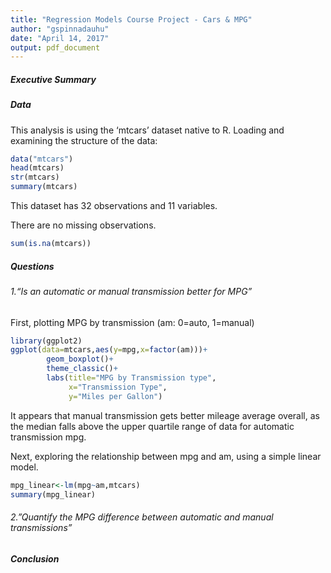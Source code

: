 ```yaml
---
title: "Regression Models Course Project - Cars & MPG"
author: "gspinnadauhu"
date: "April 14, 2017"
output: pdf_document
---
```


##### Executive Summary

##### Data
This analysis is using the 'mtcars' dataset native to R.
Loading and examining the structure of the data:
```r
data("mtcars")
head(mtcars)
str(mtcars)
summary(mtcars)
```
This dataset has 32 observations and 11 variables.

There are no missing observations.
```r
sum(is.na(mtcars))
```
##### Questions
###### 1.“Is an automatic or manual transmission better for MPG”
First, plotting MPG by transmission (am: 0=auto, 1=manual)
```r
library(ggplot2)
ggplot(data=mtcars,aes(y=mpg,x=factor(am)))+
        geom_boxplot()+
        theme_classic()+
        labs(title="MPG by Transmission type",
             x="Transmission Type",
             y="Miles per Gallon")
```
It appears that manual transmission gets better mileage average overall, as the median falls above the upper quartile range of data for automatic transmission mpg.

Next, exploring the relationship between mpg and am, using a simple linear model.
```r
mpg_linear<-lm(mpg~am,mtcars)
summary(mpg_linear)
```

###### 2."Quantify the MPG difference between automatic and manual transmissions"

##### Conclusion